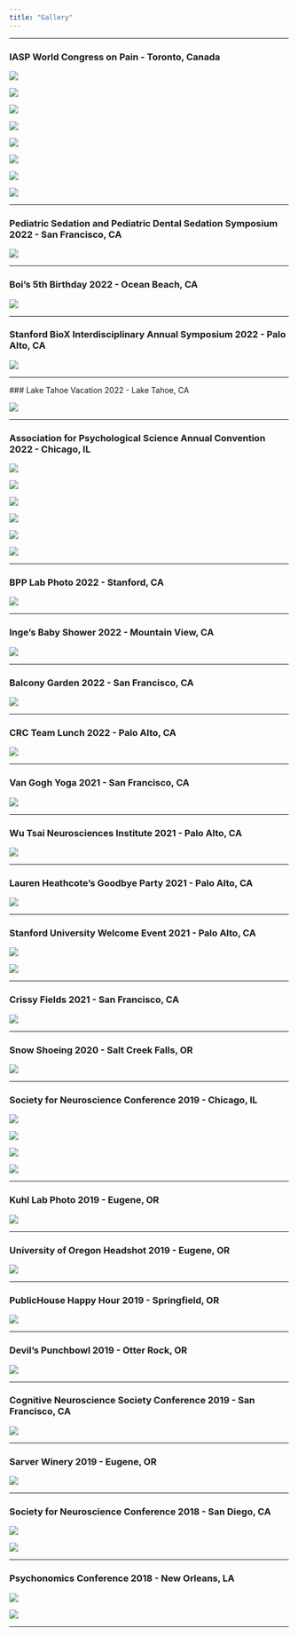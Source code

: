 ```yaml
---
title: "Gallery"
---
```

***

### IASP World Congress on Pain - Toronto, Canada
 
 ![](imgs/44.jpeg)
 
 ![](imgs/42.jpeg)
 
 ![](imgs/43.jpeg) 
 
 ![](imgs/46.jpeg)

 ![](imgs/47.jpeg)
  
 ![](imgs/48.jpeg)
    
 ![](imgs/49.jpeg)

 ![](imgs/50.jpeg)

***

### Pediatric Sedation and Pediatric Dental Sedation Symposium 2022 - San Francisco, CA
 
 ![](imgs/41.jpeg)
 
***

### Boi's 5th Birthday 2022 - Ocean Beach, CA
 
 ![](imgs/39.jpeg)
 
***

### Stanford BioX Interdisciplinary Annual Symposium 2022 - Palo Alto, CA
 
 ![](imgs/40.jpeg)
 
 ***
 
 ### Lake Tahoe Vacation 2022 - Lake Tahoe, CA
 
 ![](imgs/38.jpeg)
 
 
***

### Association for Psychological Science Annual Convention 2022 - Chicago, IL
 
 ![](imgs/28.jpeg)
 
 ![](imgs/29.jpeg)
 
 ![](imgs/30.jpeg)
 
 ![](imgs/31.jpeg)
 
 ![](imgs/32.jpeg)
 
 ![](imgs/33.jpeg)
 
 ***

### BPP Lab Photo 2022 - Stanford, CA

![](imgs/23.jpg)

***


### Inge's Baby Shower 2022 - Mountain View, CA

![](imgs/25.jpeg)

***


### Balcony Garden 2022 - San Francisco, CA

![](imgs/27.jpeg)

***


### CRC Team Lunch 2022 - Palo Alto, CA

![](imgs/26.jpeg)

***


### Van Gogh Yoga 2021 - San Francisco, CA

![](imgs/24.jpeg)

***


### Wu Tsai Neurosciences Institute 2021 - Palo Alto, CA

![](imgs/22.jpeg)

***


### Lauren Heathcote's Goodbye Party 2021 - Palo Alto, CA

![](imgs/21.jpg)

***


### Stanford University Welcome Event 2021 - Palo Alto, CA

![](imgs/19.jpg)

![](imgs/20.jpeg)

***


### Crissy Fields 2021 - San Francisco, CA

![](imgs/18a.jpeg)

***


### Snow Shoeing 2020 - Salt Creek Falls, OR

![](imgs/18.jpg)

***


### Society for Neuroscience Conference 2019 - Chicago, IL

![](imgs/17.jpg)

![](imgs/11.jpg)

![](imgs/13.jpg)

![](imgs/14.jpg)

*** 


### Kuhl Lab Photo 2019 - Eugene, OR

![](imgs/10.jpg)

*** 


### University of Oregon Headshot 2019 - Eugene, OR

![](imgs/1.jpg)

***


### PublicHouse Happy Hour 2019 - Springfield, OR

![](imgs/97.jpeg)

***


### Devil's Punchbowl 2019 - Otter Rock, OR

![](imgs/98.jpeg)

***


### Cognitive Neuroscience Society Conference 2019 - San Francisco, CA

![](imgs/2.jpg)

***


### Sarver Winery 2019 - Eugene, OR

![](imgs/99.jpeg)

***


### Society for Neuroscience Conference 2018 - San Diego, CA

![](imgs/5.jpeg)

![](imgs/6.jpeg)

***


### Psychonomics Conference 2018 - New Orleans, LA

![](imgs/4.jpeg)

![](imgs/7.jpeg)

***